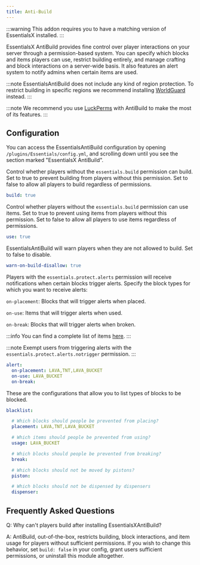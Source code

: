 ```yaml
---
title: Anti-Build
---
```


:::warning
This addon requires you to have a matching version of EssentialsX installed.
:::

EssentialsX AntiBuild provides fine control over player interactions on your server through a permission-based system.
You can specify which blocks and items players can use, restrict building entirely, and manage crafting and block
interactions on a server-wide basis. It also features an alert system to notify admins when certain items are used.

:::note
EssentialsAntiBuild does not include any kind of region protection. To restrict building in specific regions we
recommend installing [WorldGuard](https://enginehub.org/worldguard) instead.
:::

:::note
We recommend you use [LuckPerms](https://luckperms.net/) with AntiBuild to make the most of its features.
:::

## Configuration
You can access the EssentialsAntiBuild configuration by opening `/plugins/Essentials/config.yml`, and scrolling down
until you see the section marked "EssentialsX AntiBuild".

Control whether players without the `essentials.build` permission can build. Set to true to prevent building from
players without this permission. Set to false to allow all players to build regardless of permissions.

```yaml
build: true
```

Control whether players without the `essentials.build` permission can use items. Set to true to prevent using items from
players without this permission. Set to false to allow all players to use items regardless of permissions.

```yaml
use: true
```

EssentialsAntiBuild will warn players when they are not allowed to build. Set to false to disable.

```yaml
warn-on-build-disallow: true
```

Players with the `essentials.protect.alerts` permission will receive notifications when certain blocks trigger alerts.
Specify the block types for which you want to receive alerts:

`on-placement`: Blocks that will trigger alerts when placed.

`on-use`: Items that will trigger alerts when used.

`on-break`: Blocks that will trigger alerts when broken.

:::info You can find a complete list of items [here](https://hub.spigotmc.org/javadocs/spigot/org/bukkit/Material.html).
:::

:::note
Exempt users from triggering alerts with the `essentials.protect.alerts.notrigger` permission.
:::

```yaml
alert:
  on-placement: LAVA,TNT,LAVA_BUCKET
  on-use: LAVA_BUCKET
  on-break:
```

These are the configurations that allow you to list types of blocks to be blocked.

```yaml
blacklist:

  # Which blocks should people be prevented from placing?
  placement: LAVA,TNT,LAVA_BUCKET

  # Which items should people be prevented from using?
  usage: LAVA_BUCKET

  # Which blocks should people be prevented from breaking?
  break:

  # Which blocks should not be moved by pistons?
  piston:

  # Which blocks should not be dispensed by dispensers
  dispenser:
```

## Frequently Asked Questions

Q: Why can't players build after installing EssentialsXAntiBuild?

A: AntiBuild, out-of-the-box, restricts building, block interactions, and item usage for players without sufficient
permissions. If you wish to change this behavior, set `build: false` in your config, grant users sufficient permissions,
or uninstall this module altogether.
